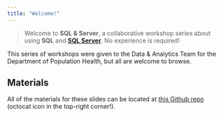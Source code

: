 ```yaml
---
title: "Welcome!"
---
```


<link rel="stylesheet" href="home.css" />

> Welcome to **SQL \& Server**, a collaborative workshop series about using **SQL** and [**SQL Server**](https://www.microsoft.com/en-us/sql-server). No experience is required!

This series of workshops were given to the Data \& Analytics Team for the Department of Population Health, but all are welcome to browse.

## Materials

All of the materials for these slides can be located at [this Github repo](https://github.com/psanker/sql-server-workshops) (octocat icon in the top-right corner!).

